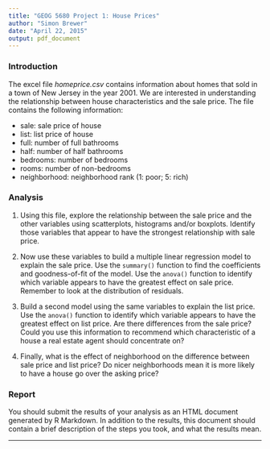 ```yaml
---
title: "GEOG 5680 Project 1: House Prices"
author: "Simon Brewer"
date: "April 22, 2015"
output: pdf_document
---
```


### Introduction
The excel file *homeprice.csv* contains information about homes that sold in a town of New Jersey in the year 2001. We are interested in understanding the relationship between house characteristics and the sale price. The file contains the following information:

- sale: sale price of house
- list: list price of house
- full: number of full bathrooms
- half: number of half bathrooms
- bedrooms: number of bedrooms
- rooms: number of non-bedrooms
- neighborhood: neighborhood rank (1: poor; 5: rich)

### Analysis
1. Using this file, explore the relationship between the sale price and the other variables using scatterplots, histograms and/or boxplots. Identify those variables that appear to have the strongest relationship with sale price. 

2. Now use these variables to build a multiple linear regression model to explain the sale price. Use the `summary()` function to find the coefficients and goodness-of-fit of the model. Use the `anova()` function to identify which variable appears to have the greatest effect on sale price. Remember to look at the distribution of residuals. 

3. Build a second model using the same variables to explain the list price. Use the `anova()` function to identify which variable appears to have the greatest effect on list price. Are there differences from the sale price? Could you use this information to recommend which characteristic of a house a real estate agent should concentrate on?

4. Finally, what is the effect of neighborhood on the difference between sale price and list price? Do nicer neighborhoods mean it is more likely to have a house go over the asking price?

### Report
You should submit the results of your analysis as an HTML document generated by R Markdown. In addition to the results, this document should contain a brief description of the steps you took, and what the results mean. 

---